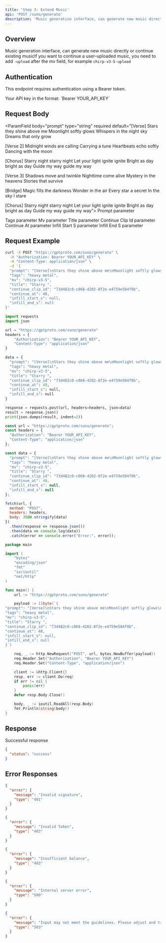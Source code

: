 ```yaml
---
title: 'Step 3: Extend Music'
api: 'POST /suno/generate'
description: 'Music generation interface, can generate new music directly or continue existing musicIf you want to continue a user-uploaded music, you need to add `-upload` after the mv field, for example `chirp-v3-5-upload`'
---
```


## Overview

Music generation interface, can generate new music directly or continue existing musicIf you want to continue a user-uploaded music, you need to add `-upload` after the mv field, for example `chirp-v3-5-upload`

## Authentication

This endpoint requires authentication using a Bearer token.

<ParamField header="Authorization" type="string" required default="sk-***********">
  Your API key in the format: `Bearer YOUR_API_KEY`
</ParamField>

## Request Body

<ParamField body="prompt" type="string" required default="[Verse]
Stars they shine above me
Moonlight softly glows
Whispers in the night sky
Dreams that only grow

[Verse 2]
Midnight winds are calling
Carrying a tune
Heartbeats echo softly
Dancing with the moon

[Chorus]
Starry night starry night
Let your light ignite ignite
Bright as day bright as day
Guide my way guide my way

[Verse 3]
Shadows move and twinkle
Nighttime come alive
Mystery in the heavens
Stories that survive

[Bridge]
Magic fills the darkness
Wonder in the air
Every star a secret
In the sky I stare

[Chorus]
Starry night starry night
Let your light ignite ignite
Bright as day bright as day
Guide my way guide my way">
  Prompt parameter
</ParamField>

<ParamField body="tags" type="string"  default="heavy metal">
  Tags parameter
</ParamField>

<ParamField body="mv" type="string"  default="chirp-v3-5">
  Mv parameter
</ParamField>

<ParamField body="title" type="string"  default="Starry ">
  Title parameter
</ParamField>

<ParamField body="continue_clip_id" type="string"  default="73d482c0-c068-4202-8f2e-e4759e584f9b">
  Continue Clip Id parameter
</ParamField>

<ParamField body="continue_at" type="integer"  default="48">
  Continue At parameter
</ParamField>

<ParamField body="infill_start_s" type="string"  default="None">
  Infill Start S parameter
</ParamField>

<ParamField body="infill_end_s" type="string"  default="None">
  Infill End S parameter
</ParamField>

## Request Example

<CodeGroup>

```bash cURL
curl -X POST "https://gptproto.com/suno/generate" \
  -H "Authorization: Bearer YOUR_API_KEY" \
  -H "Content-Type: application/json" \
  -d '{
  "prompt": "[Verse]\nStars they shine above me\nMoonlight softly glows\nWhispers in the night sky\nDreams that only grow\n\n[Verse 2]\nMidnight winds are calling\nCarrying a tune\nHeartbeats echo softly\nDancing with the moon\n\n[Chorus]\nStarry night starry night\nLet your light ignite ignite\nBright as day bright as day\nGuide my way guide my way\n\n[Verse 3]\nShadows move and twinkle\nNighttime come alive\nMystery in the heavens\nStories that survive\n\n[Bridge]\nMagic fills the darkness\nWonder in the air\nEvery star a secret\nIn the sky I stare\n\n[Chorus]\nStarry night starry night\nLet your light ignite ignite\nBright as day bright as day\nGuide my way guide my way",
  "tags": "heavy metal",
  "mv": "chirp-v3-5",
  "title": "Starry ",
  "continue_clip_id": "73d482c0-c068-4202-8f2e-e4759e584f9b",
  "continue_at": 48,
  "infill_start_s": null,
  "infill_end_s": null
}'
```

```python Python
import requests
import json

url = "https://gptproto.com/suno/generate"
headers = {
    "Authorization": "Bearer YOUR_API_KEY",
    "Content-Type": "application/json"
}

data = {
  "prompt": "[Verse]\nStars they shine above me\nMoonlight softly glows\nWhispers in the night sky\nDreams that only grow\n\n[Verse 2]\nMidnight winds are calling\nCarrying a tune\nHeartbeats echo softly\nDancing with the moon\n\n[Chorus]\nStarry night starry night\nLet your light ignite ignite\nBright as day bright as day\nGuide my way guide my way\n\n[Verse 3]\nShadows move and twinkle\nNighttime come alive\nMystery in the heavens\nStories that survive\n\n[Bridge]\nMagic fills the darkness\nWonder in the air\nEvery star a secret\nIn the sky I stare\n\n[Chorus]\nStarry night starry night\nLet your light ignite ignite\nBright as day bright as day\nGuide my way guide my way",
  "tags": "heavy metal",
  "mv": "chirp-v3-5",
  "title": "Starry ",
  "continue_clip_id": "73d482c0-c068-4202-8f2e-e4759e584f9b",
  "continue_at": 48,
  "infill_start_s": null,
  "infill_end_s": null
}

response = requests.post(url, headers=headers, json=data)
result = response.json()
print(json.dumps(result, indent=2))
```

```javascript JavaScript
const url = "https://gptproto.com/suno/generate";
const headers = {
  "Authorization": "Bearer YOUR_API_KEY",
  "Content-Type": "application/json"
};

const data = {
  "prompt": "[Verse]\nStars they shine above me\nMoonlight softly glows\nWhispers in the night sky\nDreams that only grow\n\n[Verse 2]\nMidnight winds are calling\nCarrying a tune\nHeartbeats echo softly\nDancing with the moon\n\n[Chorus]\nStarry night starry night\nLet your light ignite ignite\nBright as day bright as day\nGuide my way guide my way\n\n[Verse 3]\nShadows move and twinkle\nNighttime come alive\nMystery in the heavens\nStories that survive\n\n[Bridge]\nMagic fills the darkness\nWonder in the air\nEvery star a secret\nIn the sky I stare\n\n[Chorus]\nStarry night starry night\nLet your light ignite ignite\nBright as day bright as day\nGuide my way guide my way",
  "tags": "heavy metal",
  "mv": "chirp-v3-5",
  "title": "Starry ",
  "continue_clip_id": "73d482c0-c068-4202-8f2e-e4759e584f9b",
  "continue_at": 48,
  "infill_start_s": null,
  "infill_end_s": null
};

fetch(url, {
  method: "POST",
  headers: headers,
  body: JSON.stringify(data)
})
  .then(response => response.json())
  .then(data => console.log(data))
  .catch(error => console.error("Error:", error));
```

```go Go
package main

import (
    "bytes"
    "encoding/json"
    "fmt"
    "io/ioutil"
    "net/http"
)

func main() {
    url := "https://gptproto.com/suno/generate"

    payload := []byte(`{
"prompt": "[Verse]\nStars they shine above me\nMoonlight softly glows\nWhispers in the night sky\nDreams that only grow\n\n[Verse 2]\nMidnight winds are calling\nCarrying a tune\nHeartbeats echo softly\nDancing with the moon\n\n[Chorus]\nStarry night starry night\nLet your light ignite ignite\nBright as day bright as day\nGuide my way guide my way\n\n[Verse 3]\nShadows move and twinkle\nNighttime come alive\nMystery in the heavens\nStories that survive\n\n[Bridge]\nMagic fills the darkness\nWonder in the air\nEvery star a secret\nIn the sky I stare\n\n[Chorus]\nStarry night starry night\nLet your light ignite ignite\nBright as day bright as day\nGuide my way guide my way",
"tags": "heavy metal",
"mv": "chirp-v3-5",
"title": "Starry ",
"continue_clip_id": "73d482c0-c068-4202-8f2e-e4759e584f9b",
"continue_at": 48,
"infill_start_s": null,
"infill_end_s": null
}`)

    req, _ := http.NewRequest("POST", url, bytes.NewBuffer(payload))
    req.Header.Set("Authorization", "Bearer YOUR_API_KEY")
    req.Header.Set("Content-Type", "application/json")

    client := &http.Client{}
    resp, err := client.Do(req)
    if err != nil {
        panic(err)
    }
    defer resp.Body.Close()

    body, _ := ioutil.ReadAll(resp.Body)
    fmt.Println(string(body))
}
```

</CodeGroup>

## Response

<ResponseField name="Success" type="200">
  Successful response

```json
{
  "status": "success"
}
```
</ResponseField>

## Error Responses

<ResponseExample>

```json 401 - Invalid signature
{
  "error": {
    "message": "Invalid signature",
    "type": "401"
  }
}
```

```json 403 - Invalid Token
{
  "error": {
    "message": "Invalid Token",
    "type": "403"
  }
}
```

```json 403 - Insufficient balance
{
  "error": {
    "message": "Insufficient balance",
    "type": "403"
  }
}
```

```json 500 - Internal server error
{
  "error": {
    "message": "Internal server error",
    "type": "500"
  }
}
```

```json 503 - Content policy violation
{
  "error": {
    "message": "Input may not meet the guidelines. Please adjust and try again.",
    "type": "503"
  }
}
```

</ResponseExample>

